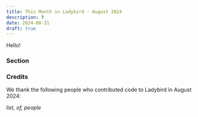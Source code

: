 ```yaml
---
title: This Month in Ladybird - August 2024
description: ?
date: 2024-08-31
draft: true
---
```


Hello\!

### Section

### Credits

We thank the following people who contributed code to Ladybird in August 2024:

_list,
of,
people_
